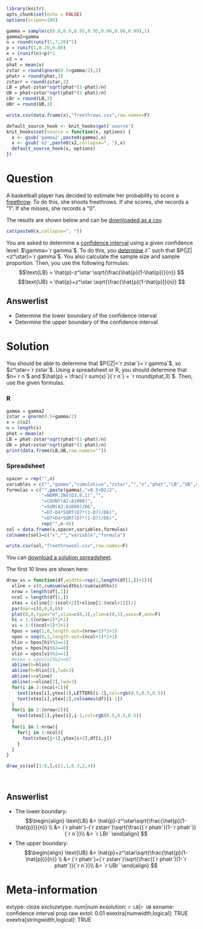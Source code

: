 ```r
library(knitr)
opts_chunk$set(echo = FALSE)
options(scipen=100)

gamma = sample(c(0.8,0.9,0.95,0.95,0.96,0.98,0.99),1)
gamma2=gamma
n = round(runif(1,7,20)^2)
p = runif(1,0.20,0.80)
x = (runif(n)<p)*1
x2 = x
phat = mean(x)
zstar = round(qnorm(0.5+gamma/2),2)
phatr = round(phat,3)
zstarr = round(zstar,2)
LB = phat-zstar*sqrt(phat*(1-phat)/n)
UB = phat+zstar*sqrt(phat*(1-phat)/n)
LBr = round(LB,3)
UBr = round(UB,3)

write.csv(data.frame(x),"freethrows.csv",row.names=F)

default_source_hook <- knit_hooks$get('source')
knit_hooks$set(source = function(x, options) {
  x <- gsub('gamma2',paste0(gamma),x)
  x <- gsub('x2',paste0(x2,collapse=", "),x)
  default_source_hook(x, options)
})
```

Question
========

A basketball player has decided to estimate her probability to score a [freethrow](https://en.wikipedia.org/wiki/Free_throw){target="blank"}. To do this, she shoots freethrows. If she scores, she records a "1". If she misses, she records a "0".

The results are shown below and can be [downloaded as a csv](freethrows.csv){target="blank"}.

```r
cat(paste0(x,collapse=", "))
```

You are asked to determine a [confidence interval](https://en.wikipedia.org/wiki/Binomial_proportion_confidence_interval){target="blank"} using a given confidence level: $\gamma=`r gamma`$. To do this, you [determine](https://en.wikipedia.org/wiki/Confidence_interval#Basic_steps){target="blank"} $z^\star$ such that $P(|Z|<z^\star)=`r gamma`$. You also calculate the sample size and sample proportion. Then, you use the following formulas:
$$\text{LB} = \hat{p}-z^\star \sqrt{\frac{\hat{p}(1-\hat{p})}{n}} $$
$$\text{UB} = \hat{p}+z^\star \sqrt{\frac{\hat{p}(1-\hat{p})}{n}} $$


Answerlist
--------
* Determine the lower boundary of the confidence interval
* Determine the upper boundary of the confidence interval



Solution
========

You should be able to determine that $P(|Z|<`r zstar`)=`r gamma`$, so $z^\star=`r zstar`$. Using a spreadsheet or R, you should determine that $n=`r n`$ and $\hat{p} = \frac{`r sum(x)`}{`r n`} = `r round(phat,3)`$. Then, use the given formulas.

### R

```r
gamma = gamma2
zstar = qnorm(0.5+gamma/2)
x = c(x2)
n = length(x)
phat = mean(x)
LB = phat-zstar*sqrt(phat*(1-phat)/n)
UB = phat+zstar*sqrt(phat*(1-phat)/n)
print(data.frame(LB,UB,row.names=""))
```

### Spreadsheet

```r
spacer = rep("",n)
variables = c("","gamma","cumulative","zstar","","n","phat","LB","UB",rep("",n-9))
formulas = c("",paste(gamma),"=0.5+D2/2",
             "=NORM.INV(D3,0,1)","",
             "=COUNT(A2:A1000)",
             "=SUM(A2:A1000)/D6",
             "=D7-D4*SQRT(D7*(1-D7)/D6)",
             "=D7+D4*SQRT(D7*(1-D7)/D6)",
             rep("",n-9))
sol = data.frame(x,spacer,variables,formulas)
colnames(sol)=c("x","","variable","formula")

write.csv(sol,"freethrowsol.csv",row.names=F)
```

You can [download a solution spreadsheet](freethrowsol.csv){target="blank"}.

The first 10 lines are shown here:

```r
draw_ss = function(df,widths=rep(1,length(df[1,])+1)){
  xline = c(0,cumsum(widths)/sum(widths))
  nrow = length(df[,1])
  ncol = length(df[1,])
  xtex = (xline[2:(ncol+2)]+xline[1:(ncol+1)])/2
  par(mar=c(0,0,0,0))
  plot(0,0,type="n",xlim=c(0,1),ylim=c(0,1),axes=F,ann=F)
  hi = 1:((nrow+2)*2+1)
  vi = 1:((ncol+1)*2+1)
  hpos = seq(1,0,length.out=(nrow+2)*2+1)
  vpos = seq(0,1,length.out=(ncol+1)*2+1)
  hlin = hpos[hi%%2==1]
  ytex = hpos[hi%%2==0]
  vlin = vpos[vi%%2==1]
  #xtex = vpos[vi%%2==0]
  abline(h=hlin)
  abline(h=hlin[2],lwd=3)
  abline(v=xline)
  abline(v=xline[2],lwd=3)
  for(i in 2:(ncol+1)){
    text(xtex[i],ytex[1],LETTERS[i-1],col=rgb(0.5,0.5,0.5))
    text(xtex[i],ytex[2],colnames(df)[i-1])
  }    
  for(i in 2:(nrow+2)){
    text(xtex[1],ytex[i],i-1,col=rgb(0.5,0.5,0.5))
  }
  for(i in 1:nrow){
    for(j in 1:ncol){
      text(xtex[j+1],ytex[i+2],df[i,j])
    }
  }
}

draw_ss(sol[1:9,],c(1,1,0.3,2,4))
```
\

Answerlist
--------
* The lower boundary: 
$$\begin{align}
\text{LB} &= \hat{p}-z^\star\sqrt{\frac{\hat{p}(1-\hat{p})}{n}} \\
&= (`r phatr`)-(`r zstarr`)\sqrt{\frac{(`r phatr`)(1-`r phatr`)}{`r n`}}\\
&= `r LBr`
\end{align}
$$
* The upper boundary: 
$$\begin{align}
\text{UB} &= \hat{p}+z^\star\sqrt{\frac{\hat{p}(1-\hat{p})}{n}} \\
&= (`r phatr`)+(`r zstarr`)\sqrt{\frac{(`r phatr`)(1-`r phatr`)}{`r n`}}\\
&= `r UBr`
\end{align}
$$

Meta-information
================
extype: cloze
exclozetype: num|num
exsolution: `r LB`|`r UB`
exname: confidence interval prop raw
extol: 0.01
exextra[numwidth,logical]: TRUE
exextra[stringwidth,logical]: TRUE